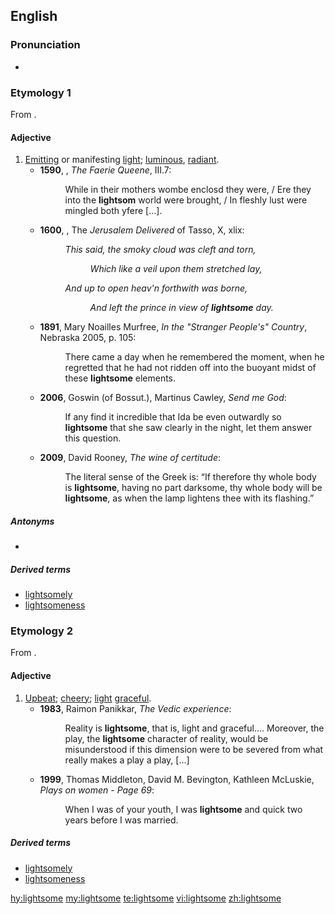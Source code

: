 ==English==

===Pronunciation===
* {{a|UK}} {{IPA|/ˈlʌɪtsəm/|lang=en}}

===Etymology 1===
From {{suffix|light|pos1=noun|some|lang=en}}.

====Adjective====
{{en-adj}}

# [[emitting|Emitting]] or manifesting [[light]]; [[luminous]], [[radiant]].
#*'''1590''', {{w|Edmund Spenser}}, ''The Faerie Queene'', III.7:
#*:While in their mothers wombe enclosd they were, / Ere they into the '''lightsom''' world were brought, / In fleshly lust were mingled both yfere […].
#* '''1600''', {{w|Edward Fairfax}}, The ''Jerusalem Delivered'' of Tasso, X, xlix:
#*: ''This said, the smoky  cloud was cleft and torn,''
#*:: ''Which like a veil upon them stretched lay,''
#*: ''And up to open heav'n forthwith was borne,''
#*:: ''And left the prince in view of '''lightsome''' day.''
#* '''1891''', Mary Noailles Murfree, ''In the "Stranger People's" Country'', Nebraska 2005, p. 105:
#*: There came a day when he remembered the moment, when he regretted that he had not ridden off into the buoyant midst of these '''lightsome''' elements.
#* '''2006''', Goswin (of Bossut.), Martinus Cawley, ''Send me God'':
#*: If any find it incredible that Ida be even outwardly so '''lightsome''' that she saw clearly in the night, let them answer this question.
#* '''2009''', David Rooney, ''The wine of certitude'':
#*: The literal sense of the Greek is: “If therefore thy whole body is '''lightsome''', having no part darksome, thy whole body will be '''lightsome''', as when the lamp lightens thee with its flashing.”

=====Antonyms=====
* {{l|en|darksome}}

=====Derived terms=====
* [[lightsomely]]
* [[lightsomeness]]

===Etymology 2===
From {{suffix|light|pos1=adjective|t1=not heavy|some|lang=en}}.

====Adjective====
{{en-adj}}

# [[upbeat|Upbeat]]; [[cheery]]; [[light]] [[graceful]].
#* '''1983''', Raimon Panikkar, ''The Vedic experience'':
#*: Reality is '''lightsome''', that is, light and graceful.... Moreover, the play, the '''lightsome''' character of reality, would be misunderstood if this dimension were to be severed from what really makes a play a play, [...]
#* '''1999''', Thomas Middleton, David M. Bevington, Kathleen McLuskie, ''Plays on women - Page 69'':
#*: When I was of your youth, I was '''lightsome''' and quick two years before I was married.

=====Derived terms=====
* [[lightsomely]]
* [[lightsomeness]]

[[hy:lightsome]]
[[my:lightsome]]
[[te:lightsome]]
[[vi:lightsome]]
[[zh:lightsome]]
